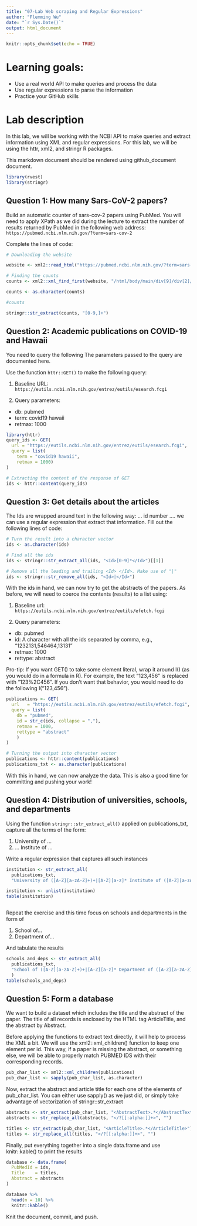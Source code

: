 ```yaml
---
title: "07-Lab Web scraping and Regular Expressions"
author: "Flemming Wu"
date: "`r Sys.Date()`"
output: html_document
---
```


```r
knitr::opts_chunk$set(echo = TRUE)
```


# Learning goals:
* Use a real world API to make queries and process the data
* Use regular expressions to parse the information
* Practice your GitHub skills

# Lab description
In this lab, we will be working with the NCBI API to make queries and extract information using XML and regular expressions. For this lab, we will be using the httr, xml2, and stringr R packages.

This markdown document should be rendered using github_document document.

```r
library(rvest)
library(stringr)
```

## Question 1: How many Sars-CoV-2 papers?
Build an automatic counter of sars-cov-2 papers using PubMed. You will need to apply XPath as we did during the lecture to extract the number of results returned by PubMed in the following web address:
`https://pubmed.ncbi.nlm.nih.gov/?term=sars-cov-2`

Complete the lines of code:
```r
# Downloading the website

website <- xml2::read_html("https://pubmed.ncbi.nlm.nih.gov/?term=sars-cov-2")

# Finding the counts
counts <- xml2::xml_find_first(website, "/html/body/main/div[9]/div[2]/section[1]/div[2]/div[1]")

counts <- as.character(counts)

#counts

stringr::str_extract(counts, "[0-9,]+")
```



## Question 2: Academic publications on COVID-19 and Hawaii
You need to query the following The parameters passed to the query are documented here.

Use the function `httr::GET()` to make the following query:

1. Baseline URL: `https://eutils.ncbi.nlm.nih.gov/entrez/eutils/esearch.fcgi`

2. Query parameters:
  * db: pubmed
  * term: covid19 hawaii
  * retmax: 1000
  
  
```r
library(httr)
query_ids <- GET(
  url = "https://eutils.ncbi.nlm.nih.gov/entrez/eutils/esearch.fcgi",
  query = list(
    term = "covid19 hawaii",
    retmax = 1000)
)

# Extracting the content of the response of GET
ids <- httr::content(query_ids)

```

  

## Question 3: Get details about the articles
The Ids are wrapped around text in the following way: <Id>... id number ...</Id>. we can use a regular expression that extract that information. Fill out the following lines of code:

```r
# Turn the result into a character vector
ids <- as.character(ids)

# Find all the ids 
ids <- stringr::str_extract_all(ids, "<Id>[0-9]*</Id>")[[1]]

# Remove all the leading and trailing <Id> </Id>. Make use of "|"
ids <- stringr::str_remove_all(ids, "<Id>|</Id>")
```

With the ids in hand, we can now try to get the abstracts of the papers. As before, we will need to coerce the contents (results) to a list using:

1. Baseline url: `https://eutils.ncbi.nlm.nih.gov/entrez/eutils/efetch.fcgi`

2. Query parameters:

* db: pubmed
* id: A character with all the ids separated by comma, e.g., “1232131,546464,13131”
* retmax: 1000
* rettype: abstract

Pro-tip: If you want GET() to take some element literal, wrap it around I() (as you would do in a formula in R). For example, the text "123,456" is replaced with "123%2C456". If you don’t want that behavior, you would need to do the following I("123,456").

```r
publications <- GET(
  url   = "https://eutils.ncbi.nlm.nih.gov/entrez/eutils/efetch.fcgi",
  query = list(
    db = "pubmed",
    id = str_c(ids, collapse = ","),
    retmax = 1000,
    rettype = "abstract"
    )
)

# Turning the output into character vector
publications <- httr::content(publications)
publications_txt <- as.character(publications)
```
With this in hand, we can now analyze the data. This is also a good time for committing and pushing your work!


## Question 4: Distribution of universities, schools, and departments

Using the function `stringr::str_extract_all()` applied on publications_txt, capture all the terms of the form:

1. University of …
2. … Institute of …

Write a regular expression that captures all such instances

```r

institution <- str_extract_all(
  publications_txt, 
  "University of ([A-Z][a-zA-Z]+)+|[A-Z][a-z]* Institute of ([A-Z][a-zA-Z]+)+")

institution <- unlist(institution)
table(institution)



```

Repeat the exercise and this time focus on schools and departments in the form of

1. School of...
2. Department of...

And tabulate the results
```r
schools_and_deps <- str_extract_all(
  publications_txt,
  "School of ([A-Z][a-zA-Z]+)+|[A-Z][a-z]* Department of ([A-Z][a-zA-Z]+)+"
  )
table(schools_and_deps)

```


## Question 5: Form a database

We want to build a dataset which includes the title and the abstract of the paper. The title of all records is enclosed by the HTML tag ArticleTitle, and the abstract by Abstract.

Before applying the functions to extract text directly, it will help to process the XML a bit. We will use the xml2::xml_children() function to keep one element per id. This way, if a paper is missing the abstract, or something else, we will be able to properly match PUBMED IDS with their corresponding records.

```r
pub_char_list <- xml2::xml_children(publications)
pub_char_list <- sapply(pub_char_list, as.character)
```

Now, extract the abstract and article title for each one of the elements of pub_char_list. You can either use sapply() as we just did, or simply take advantage of vectorization of stringr::str_extract
```r
abstracts <- str_extract(pub_char_list, "<AbstractText>.*</AbstractText>")
abstracts <- str_replace_all(abstracts, "</?[[:alpha:]]+>", "")

titles <- str_extract(pub_char_list, "<ArticleTitle>.*</ArticleTitle>")
titles <- str_replace_all(titles, "</?[[:alpha:]]+>", "")
```

Finally, put everything together into a single data.frame and use knitr::kable() to print the results
```r
database <- data.frame(
  PubMedId = ids,
  Title    = titles,
  Abstract = abstracts
) 

database %>%
  head(n = 10) %>%
  knitr::kable()
```

Knit the document, commit, and push.
